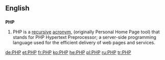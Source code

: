 ==English==

==={{initialism}}===
{{wikipedia}}
'''PHP'''

# {{programming languages}} PHP is a [[recursive]] [[acronym]], (originally Personal Home Page tool) that stands for PHP Hypertext Preprocessor; a server-side programming language used for the efficient delivery of web pages and services.

[[de:PHP]]
[[et:PHP]]
[[fr:PHP]]
[[ko:PHP]]
[[he:PHP]]
[[pl:PHP]]
[[ru:PHP]]
[[tr:PHP]]